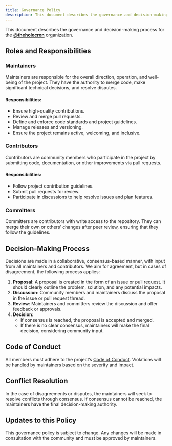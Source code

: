 ```yaml
---
title: Governance Policy
description: This document describes the governance and decision-making process for the @theholocron organization.
---
```


This document describes the governance and decision-making process for the [**@theholocron**](https://github.com/theholocron) organization.

## Roles and Responsibilities

### Maintainers

Maintainers are responsible for the overall direction, operation, and well-being of the project. They have the authority to merge code, make significant technical decisions, and resolve disputes.

#### Responsibilities:

-   Ensure high-quality contributions.
-   Review and merge pull requests.
-   Define and enforce code standards and project guidelines.
-   Manage releases and versioning.
-   Ensure the project remains active, welcoming, and inclusive.

### Contributors

Contributors are community members who participate in the project by submitting code, documentation, or other improvements via pull requests.

#### Responsibilities:

-   Follow project contribution guidelines.
-   Submit pull requests for review.
-   Participate in discussions to help resolve issues and plan features.

### Committers

Committers are contributors with write access to the repository. They can merge their own or others’ changes after peer review, ensuring that they follow the guidelines.

## Decision-Making Process

Decisions are made in a collaborative, consensus-based manner, with input from all maintainers and contributors. We aim for agreement, but in cases of disagreement, the following process applies:

1. **Proposal**: A proposal is created in the form of an issue or pull request. It should clearly outline the problem, solution, and any potential impacts.
2. **Discussion**: Community members and maintainers discuss the proposal in the issue or pull request thread.
3. **Review**: Maintainers and committers review the discussion and offer feedback or approvals.
4. **Decision**:
	- If consensus is reached, the proposal is accepted and merged.
	- If there is no clear consensus, maintainers will make the final decision, considering community input.

## Code of Conduct

All members must adhere to the project’s [Code of Conduct](../code-of-conduct/). Violations will be handled by maintainers based on the severity and impact.

## Conflict Resolution

In the case of disagreements or disputes, the maintainers will seek to resolve conflicts through consensus. If consensus cannot be reached, the maintainers have the final decision-making authority.

## Updates to this Policy

This governance policy is subject to change. Any changes will be made in consultation with the community and must be approved by maintainers.
